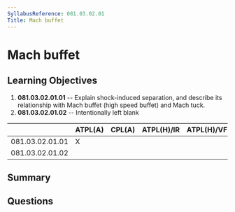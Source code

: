 ```yaml
---
SyllabusReference: 081.03.02.01
Title: Mach buffet
---
```


# Mach buffet

## Learning Objectives

1.  **081.03.02.01.01** -- Explain shock-induced separation, and describe its
    relationship with Mach buffet (high speed buffet) and Mach tuck.
2.  **081.03.02.01.02** -- Intentionally left blank

|                 | ATPL(A) | CPL(A) | ATPL(H)/IR | ATPL(H)/VFR | CPL(H) | IR | CBIR(A) |
| --------------- | ------- | ------ | ---------- | ----------- | ------ | -- | ------- |
| 081.03.02.01.01 | X       |        |            |             |        |    |         |
| 081.03.02.01.02 |         |        |            |             |        |    |         |

## Summary

## Questions
